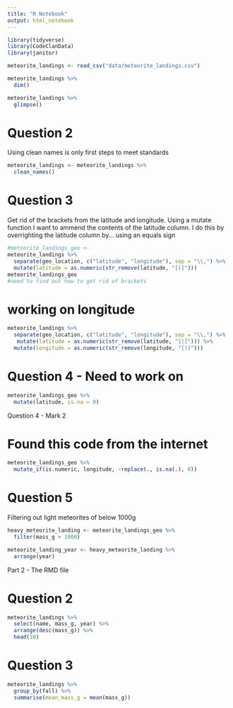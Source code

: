 ```yaml
---
title: "R Notebook"
output: html_notebook
---
```


```r
library(tidyverse)
library(CodeClanData)
library(janitor)
```

```r
meteorite_landings <- read_csv("data/meteorite_landings.csv")
```

```r
meteorite_landings %>% 
  dim()
```
```r
meteorite_landings %>% 
  glimpse()
```


# Question 2

Using clean names is only first steps to meet standards 

```r
meteorite_landings <- meteorite_landings %>% 
  clean_names()
```

# Question 3

Get rid of the brackets from the latitude and longitude.
Using a mutate function I want to ammend the contents of the latitude column. I do this by overrighting the latitude column by... using an equals sign


```r
#meteorite_landings_geo <-
meteorite_landings %>% 
  separate(geo_location, c("latitude", "longitude"), sep = "\\,") %>%
  mutate(latitude = as.numeric(str_remove(latitude, "[(]")))
meteorite_landings_geo
#need to find out how to get rid of brackets
```

# working on longitude


```r
meteorite_landings %>% 
  separate(geo_location, c("latitude", "longitude"), sep = "\\,") %>%
   mutate(latitude = as.numeric(str_remove(latitude, "[(]"))) %>% 
  mutate(longitude = as.numeric(str_remove(longitude, "[)]")))
```

# Question 4 - Need to work on

```r
meteorite_landings_geo %>% 
  mutate(latitude, is.na = 0)
```

Question 4 - Mark 2

# Found this code from the internet

```r
meteorite_landings_geo %>% 
  mutate_if(is.numeric, longitude, ~replace(., is.na(.), 0))
```


# Question 5 

Filtering out light meteorites of below 1000g

```r
heavy_meteorite_landing <- meteorite_landings_geo %>% 
  filter(mass_g > 1000)
```

```r
meteorite_landing_year <- heavy_meteorite_landing %>% 
  arrange(year)
```

Part 2 - The RMD file

# Question 2

```r
meteorite_landings %>% 
  select(name, mass_g, year) %>% 
  arrange(desc(mass_g)) %>% 
  head(10)

```

# Question 3

```r
meteorite_landings %>% 
  group_by(fall) %>% 
  summarise(mean_mass_g = mean(mass_g))
  
```

